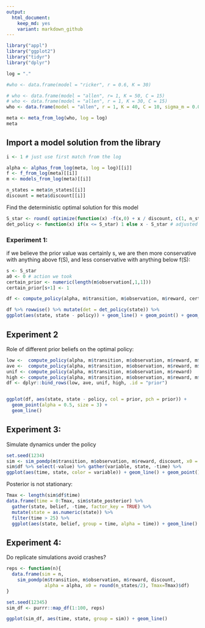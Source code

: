 ```yaml
---
output:
  html_document: 
    keep_md: yes
    variant: markdown_github
---  
```



```r
library("appl")
library("ggplot2")
library("tidyr")
library("dplyr")
```

```r
log = "."

#who <- data.frame(model = "ricker", r = 0.6, K = 30)

# who <- data.frame(model = "allen", r= 1, K = 50, C = 15)
# who <- data.frame(model = "allen", r = 1, K = 30, C = 15)
who <- data.frame(model = "allen", r = 1, K = 40, C = 10, sigma_m = 0.05)

meta <- meta_from_log(who, log = log)
meta
```

## Import a model solution from the library

```r
i <- 1 # just use first match from the log

alpha <- alphas_from_log(meta, log = log)[[i]]
f <- f_from_log(meta)[[i]]
m <- models_from_log(meta)[[i]]

n_states = meta$n_states[[i]]
discount = meta$discount[[i]]
```

Find the deterministic optimal solution for this model

```r
S_star <- round( optimize(function(x) -f(x,0) + x / discount, c(1, n_states) )$minimum)
det_policy <- function(x) if(x <= S_star) 1 else x - S_star # adjusted for index values, starting at 1
```


### Experiment 1:

if we believe the prior value was certainly s, we are then more conservative with anything above f(S), and less conservative with anything below f(S):

```r
s <- S_star
a0 <- 0 # action we took 
certain_prior <- numeric(length(m$observation[,1,1]))
certain_prior[s+1] <- 1

df <- compute_policy(alpha, m$transition, m$observation, m$reward, certain_prior, a0+1) # action as index
```


```r
df %>% rowwise() %>% mutate(det = det_policy(state)) %>%
ggplot(aes(state, state - policy)) + geom_line() + geom_point() + geom_line(aes(state, state - det)) + geom_vline(xintercept = f(s,a0))
```

## Experiment 2

Role of different prior beliefs on the optimal policy:

```r
low <-  compute_policy(alpha, m$transition, m$observation, m$reward, m$observation[,4,1])
ave <-  compute_policy(alpha, m$transition, m$observation, m$reward, m$observation[,20,1])
unif <- compute_policy(alpha, m$transition, m$observation, m$reward)
high <- compute_policy(alpha, m$transition, m$observation, m$reward, m$observation[,35,1])
df <- dplyr::bind_rows(low, ave, unif, high, .id = "prior")


ggplot(df, aes(state, state - policy, col = prior, pch = prior)) + 
  geom_point(alpha = 0.5, size = 3) + 
  geom_line()

```


## Experiment 3: 

Simulate dynamics under the policy

```r
set.seed(1234)
sim <- sim_pomdp(m$transition, m$observation, m$reward, discount, x0 = 25, Tmax = 50, alpha = alpha)
sim$df %>% select(-value) %>% gather(variable, state, -time) %>%
ggplot(aes(time, state, color = variable)) + geom_line() + geom_point() 
```

Posterior is not stationary:

```r
Tmax <- length(sim$df$time)
data.frame(time = 0:Tmax, sim$state_posterior) %>%
  gather(state, belief, -time, factor_key = TRUE) %>%
  mutate(state = as.numeric(state)) %>%
  filter(time > 25) %>% 
  ggplot(aes(state, belief, group = time, alpha = time)) + geom_line() 
```

## Experiment 4:

Do replicate simulations avoid crashes?

```r
reps <- function(n){
  data.frame(sim = n, 
    sim_pomdp(m$transition, m$observation, m$reward, discount, 
              alpha = alpha, x0 = round(n_states/2), Tmax=Tmax)$df)
}

set.seed(12345)
sim_df <- purrr::map_df(1:100, reps)

ggplot(sim_df, aes(time, state, group = sim)) + geom_line()
```

